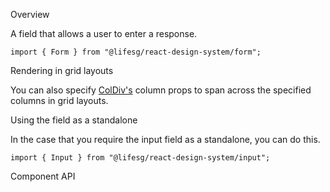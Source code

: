 
<Meta of={FormInputStories} />

<Title>Form.Input</Title>

<Secondary>Overview</Secondary>

A field that allows a user to enter a response.

```tsx
import { Form } from "@lifesg/react-design-system/form";
```

<Canvas of={FormInputStories.Default} />

<Heading3>Rendering in grid layouts</Heading3>

You can also specify [ColDiv's](/docs/getting-started-layout-column-divs--column-divs)
column props to span across the specified columns in grid layouts.

<Canvas of={FormInputStories.RenderingInGridLayout} />

<Heading3>Using the field as a standalone</Heading3>

In the case that you require the input field as a standalone, you can do this.

```tsx
import { Input } from "@lifesg/react-design-system/input";
```

<Canvas of={FormInputStories.StandaloneUsage} />

<Secondary>Component API</Secondary>

<PropsTable />
